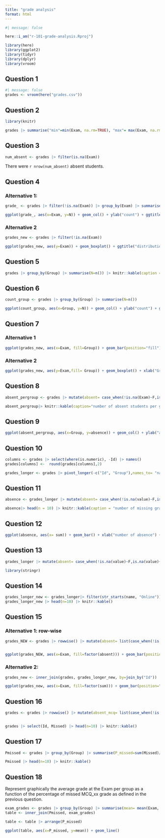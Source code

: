 ```yaml
---
title: "grade analysis"
format: html
---
```

```r
#| message: false

here::i_am("r-101-grade-analysis.Rproj")

library(here)
library(ggplot2)
library(tidyr)
library(dplyr)
library(vroom)
```

## Question 1

```r
#| message: false
grades <- vroom(here("grades.csv"))
```

## Question 2
```r
library(knitr)
```

```r
grades |> summarise("min"=min(Exam, na.rm=TRUE), "max"= max(Exam, na.rm=TRUE), "median"= median(Exam, na.rm=TRUE), "mean"= mean(Exam, na.rm=TRUE)) |> knitr::kable(caption= "statistics of Exam")
```
## Question 3

```r
num_absent <- grades |> filter(is.na(Exam))
```

There were  `r nrow(num_absent)` absent students. 

## Question 4

### Alternative 1:
```r
grade_ <- grades |> filter(!is.na(Exam)) |> group_by(Exam) |> summarise(N=n())
```
```r
ggplot(grade_, aes(x=Exam, y=N)) + geom_col() + ylab("count") + ggtitle("distribution of Exam")
```
### Alternative 2

```r
grades_new <- grades |> filter(!is.na(Exam))
```
```r
ggplot(grades_new, aes(y=Exam)) + geom_boxplot() + ggtitle("distribution of Exam")
```
## Question 5

```r
grades |> group_by(Group) |> summarise(N=n()) |> knitr::kable(caption = "repartition of students in each group")
```
## Question 6

```r
count_group <- grades |> group_by(Group) |> summarise(N=n())
```

```r
ggplot(count_group, aes(x=Group, y=N)) + geom_col() + ylab("count") + ggtitle("distribution of Exam")
```

## Question 7


### Alternative 1
```r
ggplot(grades_new, aes(x=Exam, fill=Group)) + geom_bar(position="fill") + ylab("proportion") + ggtitle("distribution of Exam conditioned by group")
```
### Alternative 2

```r
ggplot(grades_new, aes(y=Exam,fill= Group)) + geom_boxplot() + xlab("Group") + ggtitle("distribution of Exam conditioned by group")
```
## Question 8

```r
absent_pergroup <- grades |> mutate(absent= case_when(!is.na(Exam)~F,is.na(Exam)~T)) |>group_by(Group) |> summarise(absence= sum(absent)) 

absent_pergroup|> knitr::kable(caption="number of absent students per group")
```

## Question 9

```r
ggplot(absent_pergroup, aes(x=Group, y=absence)) + geom_col() + ylab("absence") + ggtitle("repartion of absence per group")
```

## Question 10

```r
columns <- grades |> select(where(is.numeric), -Id) |> names()
grades[columns] <-  round(grades[columns],2)
```

```r
grades_longer <- grades |> pivot_longer(-c("Id", "Group"),names_to= "name", values_to= "value") 
```

## Question 11

```r
absence <- grades_longer |> mutate(absent= case_when(!is.na(value)~F,is.na(value)~T)) |> group_by(Id) |> summarise(sum= sum(absent)) 

absence|> head(n = 10) |> knitr::kable(caption = "number of missing grades per student") 
```

## Question 12

```r
ggplot(absence, aes(x= sum)) + geom_bar() + xlab("number of absence") + ylab("count") + ggtitle("distribution of the number of missing grades per student")
```

## Question 13

```r
grades_longer |> mutate(absent= case_when(!is.na(value)~F,is.na(value)~T))|> filter(name=="Exam") |> group_by(Group) |> summarise(sum= sum(absent))  |> knitr::kable()
```

```r
library(stringr)
```

## Question 14

```r
grades_longer_new <- grades_longer|> filter(str_starts(name, "Online")) |> mutate(absent= case_when(!is.na(value)~F,is.na(value)~T)) |> group_by(Id) |> summarise(sum= sum(absent)) 
grades_longer_new |> head(n=10) |> knitr::kable()
```

## Question 15

### Alternative 1: row-wise
```r
grades_NEW <- grades |> rowwise() |> mutate(absent= list(case_when(!is.na(c_across(starts_with("Online")))~F,is.na(c_across(starts_with("Online")))~T))) |> mutate(absent= sum(absent)) |> filter(!is.na(Exam)) 
 
```
```r

ggplot(grades_NEW, aes(x=Exam, fill=factor(absent))) + geom_bar(position="fill") + ylab("proportion") + ggtitle("distribution of Exam conditioned by the number of absence")
```

### Alternative 2:

```r
grades_new <- inner_join(grades, grades_longer_new, by=join_by("Id")) |> filter(!is.na(Exam)) 
```
```r
ggplot(grades_new, aes(x=Exam, fill=factor(sum))) + geom_bar(position="fill")
```
## Question 16

```r

grades <- grades |> rowwise() |> mutate(absent_mcq= list(case_when(!is.na(c_across(starts_with("MCQ")))~F,is.na(c_across(starts_with("MCQ")))~T))) |> mutate(absent_mcq= sum(absent_mcq)) |> mutate(Missed=case_when(absent_mcq > 0 ~ T, absent_mcq==0 ~ F)) 
 
```
```r
grades |> select(Id, Missed) |> head(n=10) |> knitr::kable()
```

## Question 17

```r
Pmissed <- grades |> group_by(Group) |> summarise(P_missed=sum(Missed)/n())

Pmissed |> head(n=10) |> knitr::kable()
```

## Question 18

Represent graphically the average grade at the Exam per group as a function of the percentage of missed MCQ_xx grade as defined in the previous question.

```r
exam_grades <- grades |> group_by(Group) |> summarise(mean= mean(Exam,  na.rm=TRUE))
table <- inner_join(Pmissed, exam_grades)
```
```r
table <- table |> arrange(P_missed)
```

```r
ggplot(table, aes(x=P_missed, y=mean)) + geom_line()
```
